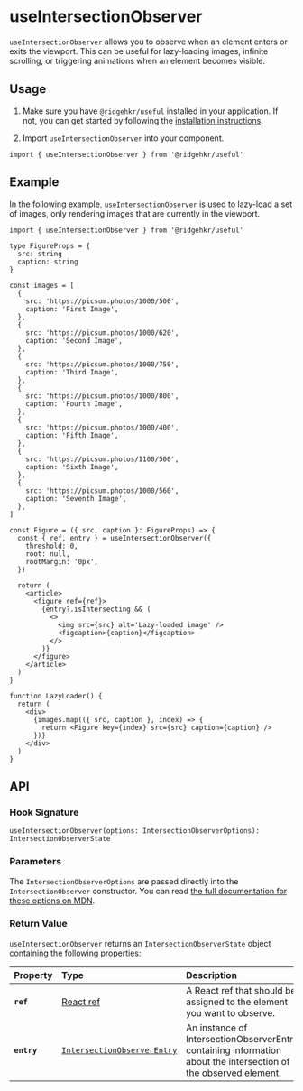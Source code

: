 
# useIntersectionObserver

`useIntersectionObserver` allows you to observe when an element enters or exits the viewport. This can be useful for lazy-loading images, infinite scrolling, or triggering animations when an element becomes visible.

## Usage

1. Make sure you have `@ridgehkr/useful` installed in your application. If not, you can get started by following the [installation instructions](/#getting-started).

2. Import `useIntersectionObserver` into your component.

```tsx
import { useIntersectionObserver } from '@ridgehkr/useful'
```

## Example

In the following example, `useIntersectionObserver` is used to lazy-load a set of images, only rendering images that are currently in the viewport.

```tsx /useIntersectionObserver/ filename="LazyLoader.tsx"
import { useIntersectionObserver } from '@ridgehkr/useful'

type FigureProps = {
  src: string
  caption: string
}

const images = [
  {
    src: 'https://picsum.photos/1000/500',
    caption: 'First Image',
  },
  {
    src: 'https://picsum.photos/1000/620',
    caption: 'Second Image',
  },
  {
    src: 'https://picsum.photos/1000/750',
    caption: 'Third Image',
  },
  {
    src: 'https://picsum.photos/1000/800',
    caption: 'Fourth Image',
  },
  {
    src: 'https://picsum.photos/1000/400',
    caption: 'Fifth Image',
  },
  {
    src: 'https://picsum.photos/1100/500',
    caption: 'Sixth Image',
  },
  {
    src: 'https://picsum.photos/1000/560',
    caption: 'Seventh Image',
  },
]

const Figure = ({ src, caption }: FigureProps) => {
  const { ref, entry } = useIntersectionObserver({
    threshold: 0,
    root: null,
    rootMargin: '0px',
  })

  return (
    <article>
      <figure ref={ref}>
        {entry?.isIntersecting && (
          <>
            <img src={src} alt='Lazy-loaded image' />
            <figcaption>{caption}</figcaption>
          </>
        )}
      </figure>
    </article>
  )
}

function LazyLoader() {
  return (
    <div>
      {images.map(({ src, caption }, index) => {
        return <Figure key={index} src={src} caption={caption} />
      })}
    </div>
  )
}
```

## API

### Hook Signature

```tsx
useIntersectionObserver(options: IntersectionObserverOptions): IntersectionObserverState
```

### Parameters

The `IntersectionObserverOptions` are passed directly into the `IntersectionObserver` constructor. You can read [the full documentation for these options on MDN](https://developer.mozilla.org/en-US/docs/Web/API/Intersection_Observer_API#creating_an_intersection_observer).

### Return Value

`useIntersectionObserver` returns an `IntersectionObserverState` object containing the following properties:

| Property    | Type                                                                                                      | Description                                                                                                     |
| :---------- | :-------------------------------------------------------------------------------------------------------- | :-------------------------------------------------------------------------------------------------------------- |
| **`ref`**   | [React ref](https://react.dev/reference/react/useRef)                                                     | A React ref that should be assigned to the element you want to observe.                                         |
| **`entry`** | [`IntersectionObserverEntry`](https://developer.mozilla.org/en-US/docs/Web/API/IntersectionObserverEntry) | An instance of IntersectionObserverEntry containing information about the intersection of the observed element. |
